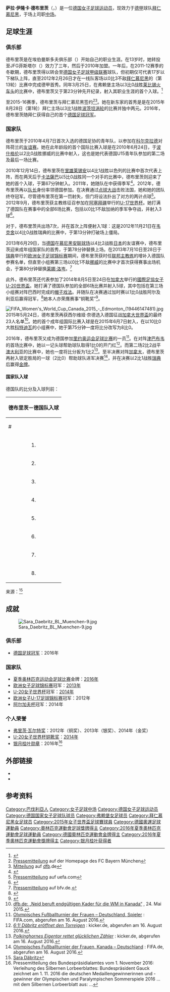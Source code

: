 {{noteTA|G1=football|G2=uefa|G3=德甲|G4=fcbayern}}
{{Infobox football biography
| name        = 萨拉·德布里茨<br>Sara Däbritz
| fullname    = {{lang|de|Sara Ilonka Däbritz}}
| image       = Sara Daebritz BL gg. SC Freiburg Muenchen-4.jpg
| caption     = 
| birth_date  = {{birth date and age|1995|2|15|df=yes}}
| birth_place = {{GER}}[[安贝格|安贝格]]
| height      = {{height|m=1.71}}
| currentclub = [[拜仁慕尼黑_(女子足球)|拜仁慕尼黑]]
| clubnumber  = 33
| position    = [[中场|中场]]
| youthyears1 = 
| youthyears2 = {{0|0000}}–2010
| youthyears3 = 2010–2012
| youthyears4 = 2012
| youthclubs1 = 埃伯曼斯多夫
| youthclubs2 = JFG菲斯塔尔
| youthclubs3 = {{link-de|魏登体育俱乐部|SpVgg SV Weiden|魏登2010}}
| youthclubs4 = {{link-de|弗赖堡体育俱乐部 (女子足球)|SC Freiburg (Frauenfußball)|弗赖堡}}
| years1      = 2012–2015
| clubs1      = {{link-de|弗赖堡体育俱乐部 (女子足球)|SC Freiburg (Frauenfußball)|弗赖堡}}
| caps1       = 69
| goals1      = 7
| years2      = 2015–
| clubs2      = [[拜仁慕尼黑_(女子足球)|拜仁慕尼黑]]
| caps2       = 34
| goals2      = 9
| nationalyears1 = 2010
| nationalteam1  = {{link-de|德国15岁以下国家女子足球队|Deutsche Fußballnationalmannschaft (U-15-Juniorinnen)|德国U15}}
| nationalcaps1  = 2
| nationalgoals1 = 1
| nationalyears2 = 2010–2012
| nationalteam2  = {{link-de|德国17岁以下国家女子足球队|Deutsche Fußballnationalmannschaft (U-17-Juniorinnen)|德国U17}}
| nationalcaps2  = 18
| nationalgoals2 = 12
| nationalyears3 = 2012–2013
| nationalteam3  = {{link-de|德国19岁以下国家女子足球队|Deutsche Fußballnationalmannschaft (U-19-Juniorinnen)|德国U19}}
| nationalcaps3  = 7
| nationalgoals3 = 2
| nationalyears4 = 2014
| nationalteam4  = {{link-de|德国20岁以下国家女子足球队|Deutsche Fußballnationalmannschaft (U-20-Juniorinnen)|德国U20}}
| nationalcaps4  = 6
| nationalgoals4 = 5
| nationalyears5 = 2013–
| nationalteam5  = [[德国国家女子足球队|德国]]
| nationalcaps5  = 38
| nationalgoals5 = 8
| pcupdate       = 2017-02-18
| ntupdate       = 2016-10-25
| medaltemplates =
{{MedalOlympic}}
{{MedalGold|[[2016年夏季奧林匹克運動會|2016年里约热内卢]]|[[2016年夏季奧林匹克運動會女子足球比賽|团队]]}}
}}
'''萨拉·伊隆卡·德布里茨'''（{{lang-de|Sara Ilonka Däbritz}}，{{bd|1995年|2月15日|catIdx=Däbritz, Sara}}）是一位[[德国|德国]][[女子足球|女子足球运动员]]，现效力于[[德国女子足球甲级联赛|德甲]]球队[[拜仁慕尼黑_(女子足球)|拜仁慕尼黑]]，于场上司职[[中场|中场]]。

==足球生涯==
===俱乐部===
德布里茨是在埃伯曼斯多夫俱乐部（{{lang|de|''SpVgg Ebermannsdorf''}}）开始自己的职业生涯。在13岁时，她转投至JFG菲斯塔尔（{{lang|de|''JFG Vilstal''}}）效力了三年，然后于2010年加盟{{link-de|魏登体育俱乐部|SpVgg SV Weiden|魏登2010}}。一年后，在2011-12赛季的冬歇期，德布里茨得以转会至[[德国女子足球甲级联赛|德国女子足球甲级联赛]]球队{{link-de|弗赖堡体育俱乐部 (女子足球)|SC Freiburg (Frauenfußball)|弗赖堡}}，但初期仅可代表17岁以下梯队上阵，直至2012年2月26日才在一线队客场以0比3不敌[[拜仁慕尼黑_(女子足球)|拜仁慕尼黑]]的（第13轮）比赛中完成德甲首秀。同年3月25日，在弗赖堡主场以3比0战胜[[莱比锡火车头足球俱乐部|莱比锡火车头]]的比赛中，德布里茨又于第23分钟先开纪录，射入其职业生涯的首个入球。<ref>{{cite web|url=http://www.womensoccer.de/2013/06/30/sara-daebritz-debuet-vor-traumkulisse/|title=Sara Däbritz: Debüt vor Traumkulisse|publisher=WomenSoccer|date=2013-06-30|accessdate=2017-02-22|author=Markus Juchem|archive-url=https://web.archive.org/web/20170222195133/http://www.womensoccer.de/2013/06/30/sara-daebritz-debuet-vor-traumkulisse/|archive-date=2017-02-22|dead-url=yes}}</ref>

至2015-16赛季，德布里茨与拜仁慕尼黑签约<ref>[http://www.fcbayern-frauenfussball.de/news/FC+Bayern+verpflichtet+Sarah+D%E4britz+bis+2017,26467.htm Pressemitteilung] {{Wayback|url=http://www.fcbayern-frauenfussball.de/news/FC+Bayern+verpflichtet+Sarah+D%E4britz+bis+2017,26467.htm |date=20150630214832 }} auf der Homepage des FC Bayern München</ref><ref>[http://www.dfb.de/news/detail/nationalspielern-daebritz-wechselt-von-freiburg-nach-muenchen-116212/ Mitteilung] {{Wayback|url=http://www.dfb.de/news/detail/nationalspielern-daebritz-wechselt-von-freiburg-nach-muenchen-116212/ |date=20180705004739 }} auf [[德国足球协会|dfb]].de</ref>。她在新东家的首秀是是在2015年8月28日（第1轮）拜仁主场以3比1战胜[[波茨坦涡轮|波茨坦涡轮]]的比赛并独中两元。2016年，德布里茨随拜仁获得自己的首个[[德国足球冠军|德国足球冠军]]。

===国家队===
德布里茨于2010年4月7日首次入选的德国足协的青年队，以参加{{link-de|德国15岁以下国家女子足球队|Deutsche Fußballnationalmannschaft (U-15-Juniorinnen)|德国U15梯队}}在[[科尔克拉德|科尔克拉德]]对阵荷兰的[[友谊赛|友谊赛]]。她在此年龄段的首个国际比赛入球是在2010年6月24日，于[[波什格伦|波什格伦]]以2比0战胜挪威的比赛中射入，这也是她代表德国U15青年队参加的第二场及最后一场比赛。

2010年12月14日，德布里茨在[[里雄莱锡安|里雄莱锡安]]以4比1战胜以色列的比赛中首次代表{{link-de|德国17岁以下国家女子足球队|Deutsche Fußballnationalmannschaft (U-17-Juniorinnen)|德国U17青年队}}上阵，而在两天后于[[卡法薩巴|卡法薩巴]]以5比0战胜同一个对手的比赛中，德布里茨则迎来了她的首个入球，于第67分钟射入。2011年，她随队在{{link-de|2011年欧洲U-17女子足球锦标赛|U-17-Fußball-Europameisterschaft der Frauen 2011|U-17欧锦赛}}中获得季军<ref>{{cite web|url=http://www.uefa.com/womensunder17/matches/season=2011/round=2000102/match=2008149/index.html|title=Eight-goal Germany overwhelm Iceland|publisher=UEFA|date=2011-07-31|accessdate=2017-02-22|author=Steven Rogers|archive-date=2012-11-03|archive-url=https://web.archive.org/web/20121103100758/http://www.uefa.com/womensunder17/matches/season=2011/round=2000102/match=2008149/index.html|dead-url=no}}</ref>。2012年，德布里茨再以[[队长_(足球)|队长]]身份率领德国参加{{link-de|2012年欧洲U-17女子足球锦标赛|U-17-Fußball-Europameisterschaft der Frauen 2012|U-17欧锦赛}}。在决赛通过[[点球大战|点球大战]]击败法国，她和她的团队终夺冠军。尽管德布里茨在第一罚射失，但门将{{link-de|默勒·弗罗姆斯|Merle Frohms}}设法扑出了对方的两计点球<ref>[http://de.uefa.com/womensunder17/season=2012/matches/round=2000224/match=2010240/postmatch/report/index.html Pressemitteilung] {{Wayback|url=http://de.uefa.com/womensunder17/season=2012/matches/round=2000224/match=2010240/postmatch/report/index.html |date=20151215231309 }} auf uefa.com</ref>。2012年9月，德布里茨获主教练{{link-de|阿诺施卡·贝恩哈德|Anouschka Bernhard}}征召参加在[[阿塞拜疆|阿塞拜疆]]举行的[[2012年國際足協女子U-17世界盃|U-17世界杯]]。她打满了德国队在赛事中的全部6场比赛，包括以0比1不敌加纳的季军争夺战，并射入3球<ref>{{cite web|url=http://www.fifa.com/tournaments/archive/u17womensworldcup/azerbaijan2012/index.html|title=France end Asian domination|publisher=FIFA|date=|accessdate=2017-02-22|archive-date=2014-07-08|archive-url=https://web.archive.org/web/20140708000000/http://www.fifa.com/tournaments/archive/u17womensworldcup/azerbaijan2012/index.html|dead-url=no}}</ref>。

对于{{link-de|德国19岁以下国家女子足球队|Deutsche Fußballnationalmannschaft (U-19-Juniorinnen)|德国U19青年队}}，德布里茨共出场7次，并在首次上阵便射入1球：这是2012年11月21日在[[韦克舍|韦克舍]]以4比0战胜瑞典的比赛中，于第13分钟打破场上僵局。

2013年6月29日，当[[德国国家女子足球队|德国]]在[[慕尼黑|慕尼黑]][[安联球场_(慕尼黑)|安联球场]]以4比2战胜[[日本國家女子足球隊|日本]]的友谊赛中，德布里茨迎来成年组国家队的首秀，于第78分钟替换{{link-de|纳丁·凯斯勒|Nadine Keßler}}上场。在2013年7月10日至28日于[[瑞典|瑞典]]举行的[[2013年歐洲女子足球國家盃|欧洲女子足球锦标赛]]期间，德布里茨获时任[[联邦主教练_(德国足协)|联邦主教练]]的{{link-de|西尔维娅·奈德|Silvia Neid}}增补入德国队参赛名单，但直至小组赛第三场以0比1不敌[[挪威国家女子足球队|挪威]]的比赛中才首次获得赛事出场机会，于第80分钟替换[[莱娜·洛岑|莱娜·洛岑]]。<ref>[http://www.bfv.de/cms/seiten/2013_99616_daebritz_steht_im_frauen-em-kader_111702.html Pressemitteilung] {{Webarchive|url=https://archive.is/20130619191736/http://www.bfv.de/cms/seiten/2013_99616_daebritz_steht_im_frauen-em-kader_111702.html |date=2013-06-19 }} auf bfv.de.</ref>

此外，德布里茨还代表{{link-de|德国20岁以下国家女子足球队|Deutsche Fußballnationalmannschaft (U-20-Juniorinnen)|德国U20青年队}}参加了2014年8月5日至24日在[[加拿大|加拿大]]举行的[[2014年國際足協女子U-20世界盃|國際足協女子U-20世界盃]]。她打满了德国队参加的全部6场比赛并射入5球，其中包括在第三场小组赛对阵巴西时完成的[[帽子戏法|帽子戏法]]。并随队在决赛通过加时赛以1比0战胜阿尔及利亚后赢得冠军，<ref>{{cite web|url=http://www.fifa.com/u20womensworldcup/news/y=2014/m=8/news=u-20-women-cap-germany-s-golden-summer-2427200.html|title=U-20 women cap Germany's golden summer|publisher=FIFA|date=|accessdate=2017-02-22|archive-date=2015-07-03|archive-url=https://web.archive.org/web/20150703043130/http://www.fifa.com/u20womensworldcup/news/y=2014/m=8/news=u-20-women-cap-germany-s-golden-summer-2427200.html|dead-url=yes}}</ref>她本人亦荣膺赛事“铜靴奖”<ref>{{cite web|url=http://www.fifa.com/u20womensworldcup/archive/canada2014/awards/index.html|title=Awards|publisher=FIFA|accessdate=2017-02-22|archive-date=2017-05-25|archive-url=https://web.archive.org/web/20170525091934/http://www.fifa.com/u20womensworldcup/archive/canada2014/awards/index.html|dead-url=yes}}</ref>。

[[File:FIFA_Women's_World_Cup_Canada_2015_-_Edmonton_(19446147481).jpg|thumb]]
2015年5月24日，德布里茨再获西尔维娅·奈德选入德国征战[[2015年國際足協女子世界盃|加拿大世界盃]]的最终23人名单<ref>[http://www.dfb.de/frauen-nationalmannschaft/news-detail/neid-beruft-endgueltigen-kader-fuer-die-wm-in-kanada-123587/ dfb.de: „Neid beruft endgültigen Kader für die WM in Kanada“] {{Wayback|url=http://www.dfb.de/frauen-nationalmannschaft/news-detail/neid-beruft-endgueltigen-kader-fuer-die-wm-in-kanada-123587/ |date=20170814062545 }}, 24. Mai 2015.</ref>。她的首个成年组国际比赛入球是在2015年6月7日射入，在以10比0大胜[[科特迪瓦国家女子足球队|科特迪瓦]]的小组赛中，她于第75分钟一度将比分改写为8比0。

2016年，德布里茨又成为德国参加[[2016年夏季奧林匹克運動會女子足球比賽|里约奥运会足球比赛]]的一员<ref>[http://de.fifa.com/womensolympic/teams/team=1882879/players.html Olympisches Fußballturnier der Frauen – Deutschland, Spieler] {{Wayback|url=http://de.fifa.com/womensolympic/teams/team=1882879/players.html |date=20170813145242 }}: FIFA.com, abgerufen am 16. August 2016.</ref>。在对阵[[津巴布韦国家女子足球队|津巴布韦]]的首场比赛中，她以一记头球帮助球队取得1比0的开门红<ref>[http://www.kicker.de/news/olympia/olympiaturnier_frauen/olympiaturnier-frauen/2016/1/3298251/spielanalyse_simbabwe-frauen-50356_deutschland-frauen.html ''6:1! Däbritz eröffnet den Torreigen''] {{Wayback|url=http://www.kicker.de/news/olympia/olympiaturnier_frauen/olympiaturnier-frauen/2016/1/3298251/spielanalyse_simbabwe-frauen-50356_deutschland-frauen.html |date=20180829000311 }}: kicker.de, abgerufen am 16. August 2016.</ref>。而第二场2比2战平[[澳大利亚国家女子足球队|澳大利亚]]的比赛中，她也一度将比分扳为1比2<ref>[http://www.kicker.de/news/olympia/olympiaturnier_frauen/olympiaturnier-frauen/2016/2/3298253/spielanalyse_deutschland-frauen_australien-frauen.html ''Polkinghornes Eigentor rettet glücklichen Zähler''] {{Wayback|url=http://www.kicker.de/news/olympia/olympiaturnier_frauen/olympiaturnier-frauen/2016/2/3298253/spielanalyse_deutschland-frauen_australien-frauen.html |date=20180829072133 }}: kicker.de, abgerufen am 16. August 2016.</ref>。至半决赛对阵[[加拿大国家女子足球队|加拿大]]，德布里茨再射入锁定胜局的一球（2比0）帮助球队进军决赛<ref>[http://de.fifa.com/womensolympic/matches/round=272267/match=300355323/index.html#nosticky Olympisches Fußballturnier der Frauen, Kanada – Deutschland] {{Wayback|url=http://de.fifa.com/womensolympic/matches/round=272267/match=300355323/index.html#nosticky |date=20170912191304 }}: FIFA.de, abgerufen am 16. August 2016.</ref>，并在决赛以2比1战胜[[瑞典国家女子足球队|瑞典]]后赢得[[金牌|金牌]]。

====国家队入球====
德国队的比分及入球列前：

{| class="wikitable" 
|-
!colspan="7"|'''德布里茨－德国队入球'''
|- 
! # !! 日期 !! 地点 !! 对手 !! 入球 !! 比分 !! 赛事
|-
|align=center| 1. ||2015年6月7日 ||[[加拿大|加拿大]][[渥太华|渥太华]] ||{{fbw|CIV}} ||align=center| 8–0 ||align=center| 10–0 || [[2015年國際足協女子世界盃|2015年國際足協女子世界盃]] 
|-
|align=center| 2. || 2015年6月15日 || 加拿大[[温尼伯|温尼伯]] || {{fbw|THA}} ||align=center| 4–0 ||align=center| 4–0 || 2015年國際足協女子世界盃
|-
|align=center| 3. ||rowspan=2| 2015年10月25日 ||rowspan=2| [[德国|德国]][[桑德豪森|桑德豪森]] ||rowspan=2| {{fbw|TUR}} ||align=center| 4–0 ||align=center rowspan=2| 7–0 ||rowspan=2| {{link-en|2017年欧洲女子足球锦标赛预选赛|UEFA Women's Euro 2017 qualifying}}
|-
|align=center| 4. ||align=center| 7–0
|-
|align=center| 5. || 2016年7月22日 || 德国[[帕德博恩|帕德博恩]] || {{fbw|GHA}} ||align=center| 6–0 ||align=center| 11–0 || [[友谊赛|友谊赛]]
|-
|align=center| 6. || 2016年8月3日 || [[巴西|巴西]][[聖保羅_(巴西)|圣保罗]] || {{fbw|ZIM}} ||align=center| 1–0 ||align=center| 6–1 || [[2016年夏季奧林匹克運動會女子足球比賽|2016年夏季奥运会]]
|-
|align=center| 7. || 2016年8月6日 || 巴西圣保罗 || {{fbw|AUS}} ||align=center| 1–2 ||align=center| 2–2 || 2016年夏季奥运会
|-
|align=center| 8. || 2016年8月16日 || 巴西[[贝洛奥里藏特|贝洛奥里藏特]] || {{fbw|CAN}} ||align=center|2–0 ||align=center| 2–0 || 2016年夏季奥运会
|}

来源：<ref>[http://www.dfb.de/frauen-nationalmannschaft/spiele-termine/spiele/?spieledb_path=%2Fteams%2F27385%2Fnational_player%2F234876 Sara Däbritz]</ref>

==成就==
[[File:Sara_Daebritz_BL_Muenchen-9.jpg|thumb]]
===俱乐部===
* [[德国女子足球甲级联赛|德国足球冠军]]：2016年

===国家队===
* [[夏季奥林匹克运动会足球比赛|夏季奥林匹克运动会足球比赛]]金牌：[[2016年夏季奧林匹克運動會女子足球比賽|2016年]]
* [[欧洲女子足球锦标赛|欧洲女子足球锦标赛]]冠军：[[2013年歐洲女子足球國家盃|2013年]]
* [[國際足協女子U-20世界盃|U-20女子世界杯]]冠军：[[2014年國際足協女子U-20世界盃|2014年]]
* [[欧洲女子U-17足球锦标赛|欧洲女子U-17足球锦标赛]]冠军：2012年
* [[阿尔加夫杯|阿尔加夫杯]]冠军：2014年

===个人荣誉===
* [[弗里茨·瓦尔特奖|弗里茨·瓦尔特奖]]：2012年（铜奖）、2013年（银奖）、2014年（金奖）
* [[國際足協女子U-20世界盃|U-20女子世界杯铜靴奖]]：[[2014年國際足協女子U-20世界盃|2014年]]
* [[银月桂叶勋章|银月桂叶勋章]]：2016年<ref>Pressemitteilung des Bundespräsidialamtes vom 1. November 2016: Verleihung des Silbernen Lorbeerblattes: Bundespräsident Gauck zeichnet am 1. 11. 2016 die deutschen Medaillengewinnerinnen und -gewinner der Olympischen und Paralympischen Sommerspiele 2016 ... mit dem Silbernen Lorbeerblatt aus: ...</ref>

== 外部链接 ==
{{commonscat|Sara Däbritz}}
* {{Fussballdaten/Frauen|ID=daebritzsara}}
* {{Wfb|sara-daebritz}}

==参考资料==
{{reflist|2}}

{{DEFAULTSORT:Dabritz, Sara}}
[[Category:巴伐利亞人|Category:巴伐利亞人]]
[[Category:女子足球中场|Category:女子足球中场]]
[[Category:德国女子足球运动员|Category:德国女子足球运动员]]
[[Category:德国国家女子足球队球员|Category:德国国家女子足球队球员]]
[[Category:弗赖堡女足球员|Category:弗赖堡女足球员]]
[[Category:拜仁慕尼黑女足球员|Category:拜仁慕尼黑女足球员]]
[[Category:2015年女子世界盃足球賽球員|Category:2015年女子世界盃足球賽球員]]
[[Category:德國奧運足球運動員|Category:德國奧運足球運動員]]
[[Category:奧林匹克運動會足球獎牌得主|Category:奧林匹克運動會足球獎牌得主]]
[[Category:2016年夏季奧林匹克運動會足球運動員|Category:2016年夏季奧林匹克運動會足球運動員]]
[[Category:德國奧林匹克運動會金牌得主|Category:德國奧林匹克運動會金牌得主]]
[[Category:2016年夏季奧林匹克運動會獎牌得主|Category:2016年夏季奧林匹克運動會獎牌得主]]
[[Category:银月桂叶获得者|Category:银月桂叶获得者]]